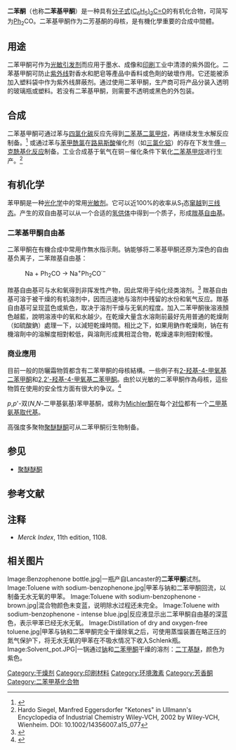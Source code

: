 {{noteTA
|G1=Chemistry
}}
{{chembox
| ImageFile = Benzophenon.svg
| ImageFileL1 = Benzophenone-from-xtal-metastable-phase-2000-3D-vdW.png
| ImageFileR1 = Benzophenone-from-xtal-stable-phase-1968-3D-vdW.png
| ImageFileL2 = Benzophenone-from-xtal-metastable-phase-2000-3D-balls.png
| ImageFileR2 = Benzophenone-from-xtal-stable-phase-1968-3D-balls.png
| ImageSizeL1 = 140
| ImageSizeR1 = 140
| ImageSizeL2 = 140
| ImageSizeR2 = 140
| IUPACName = 二苯基甲酮
| OtherNames = 苯基酮；二苯酮；
|Section1={{Chembox Identifiers
| UNII_Ref = {{fdacite|correct|FDA}}
| UNII = 701M4TTV9O
| KEGG_Ref = {{keggcite|correct|kegg}}
| KEGG = C06354
| InChIKey = RWCCWEUUXYIKHB-UHFFFAOYAX
| ChEMBL_Ref = {{ebicite|correct|EBI}}
| ChEMBL = 90039
| StdInChI_Ref = {{stdinchicite|correct|chemspider}}
| StdInChI = 1S/C13H10O/c14-13(11-7-3-1-4-8-11)12-9-5-2-6-10-12/h1-10H
| StdInChIKey_Ref = {{stdinchicite|correct|chemspider}}
| StdInChIKey = RWCCWEUUXYIKHB-UHFFFAOYSA-N
| CASNo_Ref = {{cascite|correct|CAS}}
| ChemSpiderID_Ref = {{chemspidercite|correct|chemspider}}
| ChemSpiderID=2991
| CASNo = 119-61-9
| PubChem = 3102
| DrugBank_Ref = {{drugbankcite|correct|drugbank}}
| DrugBank = DB01878
| ChEBI_Ref = {{ebicite|correct|EBI}}
| ChEBI = 41308
| SMILES = O=C(c1ccccc1)c2ccccc2
| InChI = 1/C13H10O/c14-13(11-7-3-1-4-8-11)12-9-5-2-6-10-12/h1-10H
}}
|Section2 = {{Chembox Properties
| Formula = C<sub>13</sub>H<sub>10</sub>O
| MolarMass = 182.217 
| Appearance = 白色固体
| Density = 1.11 g/cm<sup>3</sup>，固体
| MeltingPt = 47.9 °C
| BoilingPt = 305.4 °C
| Solubility = 不溶
| SolubleOther = 溶於[[苯|苯]]，[[四氢呋喃|四氢呋喃]]，[[乙醇|乙醇]]，[[丙二醇|丙二醇]]
| Solvent =
  }}
| Section3 = {{Chembox Hazards
| wxxfh = {{Wxxfh|Xn}}
| RPhrases = {{R36/37/38}}, {{R50/53}}
| SPhrases = {{S26}}, {{S29}}, {{S37/39}}, {{S61}}
| FlashPt =
| Autoignition =
| NFPA-H = 3
| NFPA-F = 1
| NFPA-R = 0
| NFPA-O =
| ExternalMSDS = [http://www.jtbaker.com/msds/englishhtml/b1488.htm 外鏈MSDS文件]
  }}
}}

'''二苯酮'''（也称'''二苯基甲酮'''）是一种具有[[分子式|分子式]]([[C13H10O|C<sub>6</sub>H<sub>5</sub>)<sub>2</sub>C=O]]的有机化合物，可简写为[[苯基|Ph]]<sub>2</sub>CO。二苯基甲酮作为二芳基酮的母核，是有機化學重要的合成中間體。

== 用途 ==

二苯甲酮可作为[[光敏引发剂|光敏引发剂]]而应用于墨水、成像和[[印刷|印刷]]工业中清漆的紫外固化。二苯基甲酮可防止[[紫外线|紫外线]]對香水和肥皂等產品中香料或色劑的破壞作用。它还能被添加入塑料袋中作为紫外线屏蔽剂。通过使用二苯甲酮，生产商可将产品分装入透明的玻璃瓶或塑料。若没有二苯基甲酮，则需要不透明或黑色的外包装。

== 合成 ==

二苯基甲酮可通过苯与[[四氯化碳|四氯化碳]]反应先得到[[二苯基二氯甲烷|二苯基二氯甲烷]]，再继续发生水解反应制备。<ref>{{OrgSynth | author = Marvel, C. S.; Sperry, W. M. | title = Benzophenone | prep = cv1p0095 | collvol = 1 | collvolpages = 95 | year = 1941}}</ref>
或通过苯与[[苯甲酰氯|苯甲酰氯]]在[[路易斯酸|路易斯酸]]催化剂（如[[三氯化铝|三氯化铝]]）的存在下发生[[傅－克酰基化反应|傅－克酰基化反应]]制备。工业合成基于氧气在铜－催化条件下氧化[[二苯基甲烷|二苯基甲烷]]进行生产。<ref>Hardo Siegel, Manfred Eggersdorfer "Ketones" in Ullmann's Encyclopedia of Industrial Chemistry Wiley-VCH, 2002 by Wiley-VCH, Wienheim. DOI: 10.1002/14356007.a15_077</ref>

== 有机化学 ==

苯甲酮是一种[[光化学|光化学]]中的常用[[光敏剂|光敏剂]]。它可以近100%的收率从S<sub>1</sub>态[[系间窜越|窜越]]到[[三线态|三线态]]。产生的双自由基可以从一个合适的[[氢供体|氢供体]]中得到一个质子，形成[[羰基|羰基]][[自由基|自由基]]。

=== 二苯基甲酮自由基 ===
{{main|无氧技术}}
二苯甲酮在有機合成中常用作無水指示劑。钠能够将二苯基甲酮还原为深色的自由基负离子，二苯羰基自由基：

: Na  +  Ph<sub>2</sub>CO   →   Na<sup>+</sup>Ph<sub>2</sub>CO<sup>·−</sup>

羰基自由基可与水和氧得到非挥发性产物，因此常用于纯化烃类溶剂。<ref>{{cite book | author = W. L. F. Armarego and C. Chai | title = Purification of laboratory chemicals | year = 2003 | publisher = Butterworth-Heinemann | location = Oxford | isbn = 0750675713}}</ref> 羰基自由基可溶于被干燥的有机溶剂中，因而迅速地与溶剂中残留的水份和氧气反应。羰基自由基可呈现蓝色或紫色，取决于溶剂干燥与无氧的程度。加入二苯甲酮後溶液顏色越藍，說明溶液中的氧和水越少。在乾燥大量含水溶劑前最好先用普通的乾燥劑（如硫酸鈉）處理一下，以減短乾燥時間。相比之下，如果用鈉作乾燥劑，钠在有機溶劑中的溶解度相對較低，與溶劑形成異相混合物，乾燥速率則相對較慢。

=== 商业應用 ===
目前一般的防曬霜物質都含有二苯甲酮的母核結構。一些例子有[https://en.m.wikipedia.org/wiki/Oxybenzone 2-羟基-4-甲氧基二苯甲酮]{{Wayback|url=https://en.m.wikipedia.org/wiki/Oxybenzone |date=20200308203009 }}和[[2,2'-羟基-4-甲氧基二苯甲酮|2,2'-羟基-4-甲氧基二苯甲酮]]。由於以光敏的二苯甲酮作為母核，這些物質在使用的安全性方面有很大的争议。<ref name=Knowland1993>{{cite journal |author=Knowland, John; McKenzie, Edward A.; McHugh, Peter J.; Cridland, Nigel A. |title= Sunlight-induced mutagenicity of a common sunscreen ingredient | journal= FEBS Letters |volume= 324 | issue = 3  |pages=309–313 |year=1993 |pmid=8405372 |doi= 10.1016/0014-5793(93)80141-G }}</ref>

''p'',''p'''-双(''N'',''N''-二甲基氨基)苯甲基酮，或称为[[Michler酮|Michler酮]]在每个[[芳香烃|对位]]都有一个[[苯胺|二甲基氨基]][[取代基|取代基]]。

高强度多聚物[[聚醚醚酮|聚醚醚酮]]可从二苯甲酮衍生物制备。

== 参见 ==

* [[聚醚醚酮|聚醚醚酮]]

== 参考文献 ==

{{Reflist|}}

== 注释 ==

* ''Merck Index'', 11th edition, 1108.

== 相关图片 ==

<gallery>
Image:Benzophenone bottle.jpg|一瓶产自Lancaster的'''二苯甲酮'''试剂。
Image:Toluene with sodium-benzophenone.jpg|甲苯与钠和二苯甲酮回流，以制备无水无氧的甲苯。
Image:Toluene with sodium-benzophenone - brown.jpg|混合物颜色未变蓝，说明除水过程还未完全。
Image:Toluene with sodium-benzophenone - intense blue.jpg|反应液显示出二苯甲酮自由基的深蓝色，表示甲苯已经无水无氧。
Image:Distillation of dry and oxygen-free toluene.jpg|甲苯与钠和二苯甲酮完全干燥除氧之后，可使用蒸馏装置在略正压的氮气保护下，将无水无氧的甲苯在不吸水情况下收入Schlenk瓶。
Image:Solvent_pot.JPG|一锅通过[[钠|钠]]和[[二苯甲酮|二苯甲酮]]干燥的溶剂：[[二丁基醚|二丁基醚]]，颜色为紫色。
</gallery>
{{苯}}

[[Category:干燥剂|Category:干燥剂]]
[[Category:印刷材料|Category:印刷材料]]
[[Category:环境激素|Category:环境激素]]
[[Category:芳香酮|Category:芳香酮]]
[[Category:二苯甲基化合物|Category:二苯甲基化合物]]